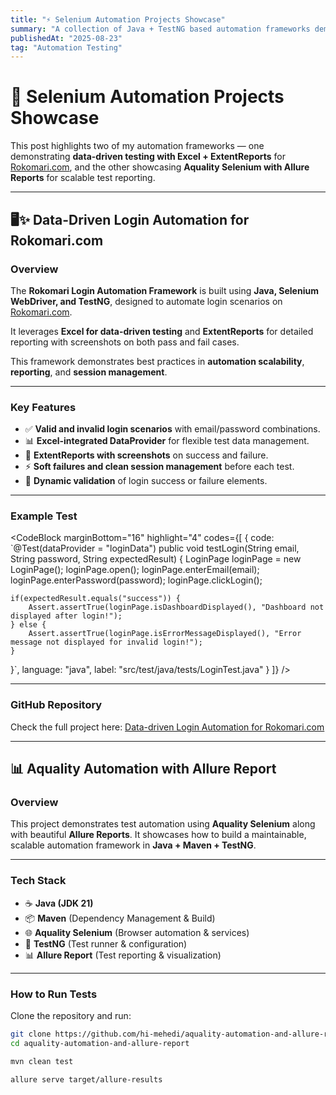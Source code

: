 ```yaml
---
title: "⚡ Selenium Automation Projects Showcase"
summary: "A collection of Java + TestNG based automation frameworks demonstrating Data-Driven Testing, Allure Reports, and best practices."
publishedAt: "2025-08-23"
tag: "Automation Testing"
---
```


# 🚀 Selenium Automation Projects Showcase

This post highlights two of my automation frameworks —
one demonstrating **data-driven testing with Excel + ExtentReports** for [Rokomari.com](https://www.rokomari.com/login),
and the other showcasing **Aquality Selenium with Allure Reports** for scalable test reporting.

---

## 🖥️✨ Data-Driven Login Automation for Rokomari.com

### Overview
The **Rokomari Login Automation Framework** is built using **Java, Selenium WebDriver, and TestNG**, designed to automate login scenarios on [Rokomari.com](https://www.rokomari.com/login).

It leverages **Excel for data-driven testing** and **ExtentReports** for detailed reporting with screenshots on both pass and fail cases.

This framework demonstrates best practices in **automation scalability**, **reporting**, and **session management**.

---

### Key Features
- ✅ **Valid and invalid login scenarios** with email/password combinations.
- 📊 **Excel-integrated DataProvider** for flexible test data management.
- 📸 **ExtentReports with screenshots** on success and failure.
- ⚡ **Soft failures and clean session management** before each test.
- 🔧 **Dynamic validation** of login success or failure elements.

---

### Example Test

<CodeBlock
    marginBottom="16"
    highlight="4"
    codes={[
      {
        code:
`@Test(dataProvider = "loginData")
public void testLogin(String email, String password, String expectedResult) {
    LoginPage loginPage = new LoginPage();
    loginPage.open();
    loginPage.enterEmail(email);
    loginPage.enterPassword(password);
    loginPage.clickLogin();

    if(expectedResult.equals("success")) {
        Assert.assertTrue(loginPage.isDashboardDisplayed(), "Dashboard not displayed after login!");
    } else {
        Assert.assertTrue(loginPage.isErrorMessageDisplayed(), "Error message not displayed for invalid login!");
    }
}`,
        language: "java",
        label: "src/test/java/tests/LoginTest.java"
      }
    ]}
/>

---

### GitHub Repository
Check the full project here:
[ Data-driven Login Automation for Rokomari.com ](https://github.com/hi-mehedi/Data-driven-login-automation-test-for-Rokomari.com.git)

---

## 📊 Aquality Automation with Allure Report

### Overview
This project demonstrates test automation using **Aquality Selenium** along with beautiful **Allure Reports**.
It showcases how to build a maintainable, scalable automation framework in **Java + Maven + TestNG**.

---

### Tech Stack
- ☕ **Java (JDK 21)**
- 📦 **Maven** (Dependency Management & Build)
- 🌐 **Aquality Selenium** (Browser automation & services)
- 🧪 **TestNG** (Test runner & configuration)
- 📊 **Allure Report** (Test reporting & visualization)

---

### How to Run Tests
Clone the repository and run:

```bash
git clone https://github.com/hi-mehedi/aquality-automation-and-allure-report.git
cd aquality-automation-and-allure-report

mvn clean test

allure serve target/allure-results

